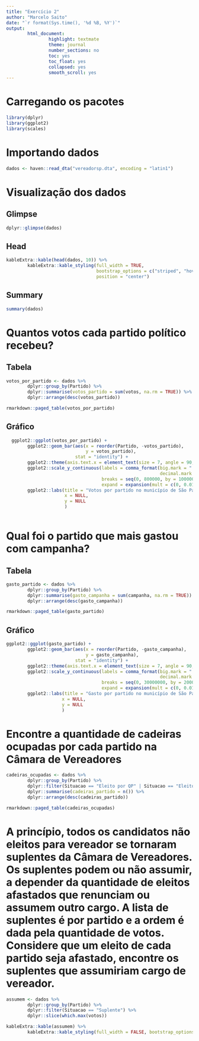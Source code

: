 ```yaml
---
title: "Exercício 2"
author: "Marcelo Saito"
date: "`r format(Sys.time(), '%d %B, %Y')`"
output: 
        html_document:
                highlight: textmate
                theme: journal
                number_sections: no
                toc: yes
                toc_float: yes
                collapsed: yes
                smooth_scroll: yes
---
```

# Carregando os pacotes

```r

library(dplyr)
library(ggplot2)
library(scales)

```

# Importando dados

```r

dados <- haven::read_dta("vereadorsp.dta", encoding = "latin1")

```
# Visualização dos dados {.tabset}

## Glimpse
```r
dplyr::glimpse(dados)

```
## Head
```r
kableExtra::kable(head(dados, 10)) %>% 
        kableExtra::kable_styling(full_width = TRUE, 
                                  bootstrap_options = c("striped", "hover", "condensed", "responsive"),
                                  position = "center")
```
## Summary
```r
summary(dados)

```


# Quantos votos cada partido político recebeu? {.tabset}

## Tabela

```r
votos_por_partido <- dados %>% 
        dplyr::group_by(Partido) %>% 
        dplyr::summarise(votos_partido = sum(votos, na.rm = TRUE)) %>% 
        dplyr::arrange(desc(votos_partido)) 

rmarkdown::paged_table(votos_por_partido)

```
## Gráfico

```r
  ggplot2::ggplot(votos_por_partido) +
        ggplot2::geom_bar(aes(x = reorder(Partido, -votos_partido),
                              y = votos_partido),
                          stat = "identity") +
        ggplot2::theme(axis.text.x = element_text(size = 7, angle = 90, vjust = 0.5)) +
        ggplot2::scale_y_continuous(labels = comma_format(big.mark = ".",
                                                          decimal.mark = ","),
                                    breaks = seq(0, 800000, by = 100000),
                                    expand = expansion(mult = c(0, 0.01))) +
        ggplot2::labs(title = "Votos por partido no município de São Paulo em 2012",
                      x = NULL,
                      y = NULL
                      )
        
```  

# Qual foi o partido que mais gastou com campanha? {.tabset}

## Tabela

```r
gasto_partido <- dados %>% 
        dplyr::group_by(Partido) %>% 
        dplyr::summarise(gasto_campanha = sum(campanha, na.rm = TRUE)) %>% 
        dplyr::arrange(desc(gasto_campanha))

rmarkdown::paged_table(gasto_partido) 
```
## Gráfico

```r
ggplot2::ggplot(gasto_partido) +
        ggplot2::geom_bar(aes(x = reorder(Partido, -gasto_campanha),
                              y = gasto_campanha),
                          stat = "identity") +
        ggplot2::theme(axis.text.x = element_text(size = 7, angle = 90, vjust = 0.5)) +
        ggplot2::scale_y_continuous(labels = comma_format(big.mark = ".",
                                                          decimal.mark = ","),
                                    breaks = seq(0, 30000000, by = 2000000),
                                    expand = expansion(mult = c(0, 0.01))) +
        ggplot2::labs(title = "Gasto por partido no município de São Paulo em 2012 (R$)",
                     x = NULL,
                     y = NULL 
                     )
```  

# Encontre a quantidade de cadeiras ocupadas por cada partido na Câmara de Vereadores

```r
cadeiras_ocupadas <- dados %>% 
        dplyr::group_by(Partido) %>% 
        dplyr::filter(Situacao == "Eleito por QP" | Situacao == "Eleito por media") %>%
        dplyr::summarise(cadeiras_partido = n()) %>% 
        dplyr::arrange(desc(cadeiras_partido))

rmarkdown::paged_table(cadeiras_ocupadas)

```
# A princípio, todos os candidatos não eleitos para vereador se tornaram suplentes da Câmara de Vereadores. Os suplentes podem ou não assumir, a depender da quantidade de eleitos afastados que renunciam ou assumem outro cargo. A lista de suplentes é por partido e a ordem é dada pela quantidade de votos. Considere que um eleito de cada partido seja afastado, encontre os suplentes que assumiriam cargo de vereador.

```r
assumem <- dados %>% 
        dplyr::group_by(Partido) %>% 
        dplyr::filter(Situacao == "Suplente") %>% 
        dplyr::slice(which.max(votos))

kableExtra::kable(assumem) %>%
        kableExtra::kable_styling(full_width = FALSE, bootstrap_options = c("striped", "hover", "condensed", "responsive"))
```
